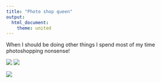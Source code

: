 ```yaml
---
title: "Photo shop queen"
output: 
  html_document:
    theme: united
---
```

When I should be doing other things I spend most of my time photoshopping nonsense! 

![](13765859_1138718256186489_6967210482851278644_o.jpg)
![](10945078_832317643493220_403502888254112508_o.jpg)

![](Screen Shot 2018-08-15 at 10.50.11 PM.png)